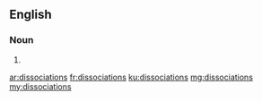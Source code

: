 ==English==

===Noun===
{{head|en|plural}}

# {{plural of|dissociation|lang=en}}

[[ar:dissociations]]
[[fr:dissociations]]
[[ku:dissociations]]
[[mg:dissociations]]
[[my:dissociations]]